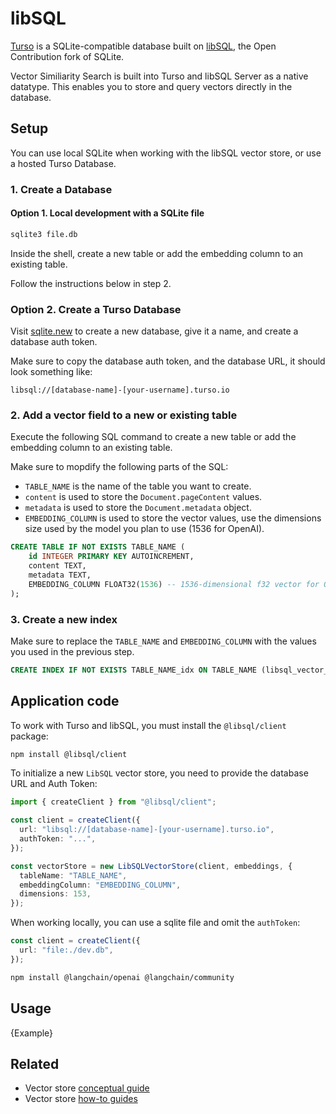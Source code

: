 # libSQL

[Turso](https://turso.tech) is a SQLite-compatible database built on [libSQL](https://docs.turso.tech/libsql), the Open Contribution fork of SQLite.

Vector Similiarity Search is built into Turso and libSQL Server as a native datatype. This enables you to store and query vectors directly in the database.

## Setup

You can use local SQLite when working with the libSQL vector store, or use a hosted Turso Database.

### 1. Create a Database

#### Option 1. Local development with a SQLite file

```bash
sqlite3 file.db
```

Inside the shell, create a new table or add the embedding column to an existing table.

Follow the instructions below in step 2.

### Option 2. Create a Turso Database

Visit [sqlite.new](https://sqlite.new) to create a new database, give it a name, and create a database auth token.

Make sure to copy the database auth token, and the database URL, it should look something like:

```text
libsql://[database-name]-[your-username].turso.io
```

### 2. Add a vector field to a new or existing table

Execute the following SQL command to create a new table or add the embedding column to an existing table.

Make sure to mopdify the following parts of the SQL:

- `TABLE_NAME` is the name of the table you want to create.
- `content` is used to store the `Document.pageContent` values.
- `metadata` is used to store the `Document.metadata` object.
- `EMBEDDING_COLUMN` is used to store the vector values, use the dimensions size used by the model you plan to use (1536 for OpenAI).

```sql
CREATE TABLE IF NOT EXISTS TABLE_NAME (
    id INTEGER PRIMARY KEY AUTOINCREMENT,
    content TEXT,
    metadata TEXT,
    EMBEDDING_COLUMN FLOAT32(1536) -- 1536-dimensional f32 vector for OpenAI
);
```

### 3. Create a new index

Make sure to replace the `TABLE_NAME` and `EMBEDDING_COLUMN` with the values you used in the previous step.

```sql
CREATE INDEX IF NOT EXISTS TABLE_NAME_idx ON TABLE_NAME (libsql_vector_idx(EMBEDDING_COLUMN));
```

## Application code

To work with Turso and libSQL, you must install the `@libsql/client` package:

```bash npm2yarn
npm install @libsql/client
```


<IntegrationInstallTooltip></IntegrationInstallTooltip>

To initialize a new `LibSQL` vector store, you need to provide the database URL and Auth Token:

```typescript
import { createClient } from "@libsql/client";

const client = createClient({
  url: "libsql://[database-name]-[your-username].turso.io",
  authToken: "...",
});

const vectorStore = new LibSQLVectorStore(client, embeddings, {
  tableName: "TABLE_NAME",
  embeddingColumn: "EMBEDDING_COLUMN",
  dimensions: 153,
});
```

When working locally, you can use a sqlite file and omit the `authToken`:

```typescript
const client = createClient({
  url: "file:./dev.db",
});
```

```bash npm2yarn
npm install @langchain/openai @langchain/community
```

## Usage


<CodeBlock language="typescript">{Example}</CodeBlock>

## Related

- Vector store [conceptual guide](/docs/concepts/#vectorstores)
- Vector store [how-to guides](/docs/how_to/#vectorstores)
